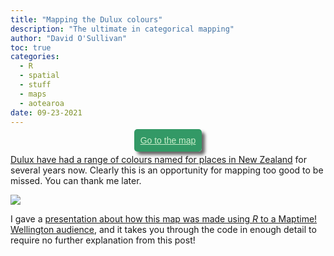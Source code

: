 ```yaml
---
title: "Mapping the Dulux colours"
description: "The ultimate in categorical mapping"
author: "David O'Sullivan"
toc: true
categories:
  - R
  - spatial
  - stuff
  - maps
  - aotearoa
date: 09-23-2021
---
```


::: {style="text-align:center;"}
[Go to the map](https://dosull.github.io/dulux-colours-map/maps/){target="_blank" style="font-family:sans-serif; background-color:#396; color:#cec; padding:10px; box-shadow: 5px 5px 5px #666; border-radius:5px;"}
:::

[Dulux have had a range of colours named for places in New Zealand](https://www.dulux.co.nz/colour/colours-of-new-zealand/) for several years now. Clearly this is an opportunity for mapping too good to be missed. You can thank me later.

![](dulux-colour-map.png)

I gave a [presentation about how this map was made using _R_ to a Maptime! Wellington audience](https://dosull.github.io/dulux-colours-map/slides/maptime-slides.html), and it takes you through the code in enough detail to require no further explanation from this post!


